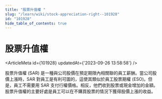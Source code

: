 ```yaml
---
title: "股票升值權 "
slug: "/learn/wiki/stock-appreciation-right--101928"
id: "101928"
hide_table_of_contents: true
---
```



# 股票升值權 

<ArticleMeta id={101928} updatedAt={'2023-09-26 13:58:58'} />
<div className='border-solid border-b border-t-0 my-4 border-[var(--ifm-color-gray-300)]' />

股票升值權 (SAR) 是一種與公司股價在預定期限內相關聯的員工薪酬。當公司股價上漲時，SAR 對員工是有利可圖的，這使其類似於員工股票期權 (ESO)。但是，員工不需要用 SAR 支付行權價格。相反，他們收到股票或現金增加的金額。股票升值權的主要好處是員工可以在不購買股票的情況下獲得股價上漲的收益。
